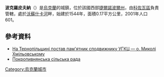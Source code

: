 {{烏克蘭城鎮
|城鎮名稱 =波克羅皮夫納
|烏克蘭文名稱 =Покропивна
|建立 =1544年
|州分名稱 =捷爾諾波爾州
|區名稱 =[[科佐瓦區|科佐瓦區]]
|坐標緯度 =49
|坐標緯度分 =35
|坐標緯度秒 =12
|坐標經度 =25
|坐標經度分 =22
|坐標經度秒 =11
|海拔高度 = 
|面積 =0.166
|人口 =601
|統計時間 =
|郵政編碼 =
|電話區號 = 3547
|政府地址 =с. Покропивна, вул. Львівська, 2, 47630
|官方網站 =
|鎮長名字 =
}}
'''波克羅皮夫納'''（{{lang-uk|'''Покропивна'''}}）是[[烏克蘭|烏克蘭]]的城鎮，位於該國西部[[捷爾諾波爾州|捷爾諾波爾州]]，由[[科佐瓦區|科佐瓦區]]負責管轄，處於[[沃蘇什卡河|沃蘇什卡河]]畔，始建於1544年，面積0.17平方公里，2001年人口601。

==參考資料==
* [http://www.day.kiev.ua/236035/ На Тернопільщині постав пам'ятник сподвижнику УГКЦ — о. Миколі Хмільовському]
* [http://www.cvk.gov.ua/pls/vm2010/WM02815?PID112=61&PID102=10304&PF7691=10304&rej=0&pt00_t001f01=800&pxto=0 Покропивнянська сільська рада]{{Dead link|date=2019年6月 |bot=InternetArchiveBot |fix-attempted=yes }}

{{Ukraine-geo-stub}}
[[Category:烏克蘭城市|Category:烏克蘭城市]]